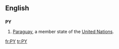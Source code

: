 {{also|py|.py}}
==English==

==={{abbreviation}}===
'''PY'''

# [[Paraguay]], a member state of the [[United Nations]].

[[fr:PY]]
[[tr:PY]]